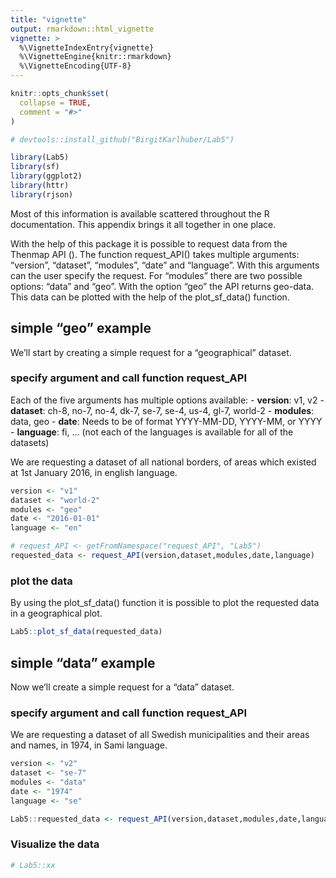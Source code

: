 ```yaml
---
title: "vignette"
output: rmarkdown::html_vignette
vignette: >
  %\VignetteIndexEntry{vignette}
  %\VignetteEngine{knitr::rmarkdown}
  %\VignetteEncoding{UTF-8}
---
```


```r
knitr::opts_chunk$set(
  collapse = TRUE,
  comment = "#>"
)
```

```r
# devtools::install_github("BirgitKarlhuber/Lab5")

library(Lab5)
library(sf)
library(ggplot2)
library(httr)
library(rjson)
```

Most of this information is available scattered throughout the R documentation. This appendix brings it all together in one place. 

With the help of this package it is possible to request data from the Thenmap API (\url{https://www.thenmap.net/}). The function request_API() takes multiple arguments: "version", "dataset", "modules", "date" and "language". With this arguments can the user specify the request. For "modules" there are two possible options: "data" and "geo". With the option "geo" the API returns geo-data. This data can be plotted with the help of the plot_sf_data() function. 


## simple "geo" example
We'll start by creating a simple request for a "geographical" dataset. 

### specify argument and call function request_API
Each of the five arguments has multiple options available: \newline
- **version**: v1, v2 \newline
- **dataset**: ch-8, no-7, no-4, dk-7, se-7, se-4, us-4, gl-7, world-2 \newline
- **modules**: data, geo \newline
- **date**: Needs to be of format YYYY-MM-DD, YYYY-MM, or YYYY \newline
- **language**: fi, ... (not each of the languages is available for all of the datasets) \newline

We are requesting a dataset of all national borders, of areas which existed at 1st January 2016, in english language. 
```r

version <- "v1"
dataset <- "world-2"
modules <- "geo"
date <- "2016-01-01"
language <- "en"

# request_API <- getFromNamespace("request_API", "Lab5")
requested_data <- request_API(version,dataset,modules,date,language)

```


### plot the data
By using the plot_sf_data() function it is possible to plot the requested data in a geographical plot. 
```r

Lab5::plot_sf_data(requested_data)

```



## simple "data" example
Now we'll create a simple request for a "data" dataset. 


### specify argument and call function request_API
We are requesting a dataset of all Swedish municipalities and their areas and names, in 1974, in Sami language. 
```r

version <- "v2" 
dataset <- "se-7" 
modules <- "data" 
date <- "1974" 
language <- "se"

Lab5::requested_data <- request_API(version,dataset,modules,date,language)

```


### Visualize the data

```r

# Lab5::xx

```


